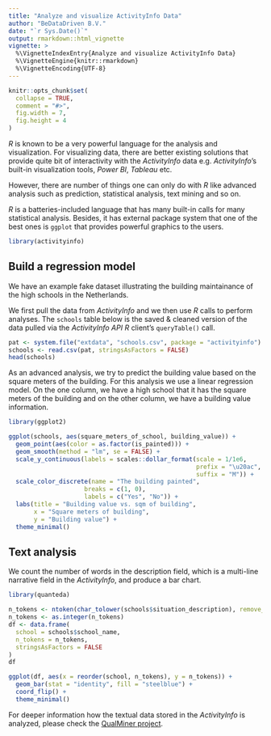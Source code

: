 ```yaml
---
title: "Analyze and visualize ActivityInfo Data"
author: "BeDataDriven B.V."
date: "`r Sys.Date()`"
output: rmarkdown::html_vignette
vignette: >
  %\VignetteIndexEntry{Analyze and visualize ActivityInfo Data}
  %\VignetteEngine{knitr::rmarkdown}
  %\VignetteEncoding{UTF-8}
---
```


```r
knitr::opts_chunk$set(
  collapse = TRUE,
  comment = "#>",
  fig.width = 7,
  fig.height = 4
)
```

*R* is known to be a very powerful language for the analysis and visualization.
For visualizing data, there are better existing solutions that provide quite bit
of interactivity with the *ActivityInfo* data e.g. *ActivityInfo*'s built-in
visualization tools, *Power BI*, *Tableau* etc.

However, there are number of things one can only do with *R* like advanced
analysis such as prediction, statistical analysis, text mining and so on.

*R* is a batteries-included language that has many built-in calls for many
statistical analysis. Besides, it has external package system that one of the
best ones is `ggplot` that provides powerful graphics to the users.

```r
library(activityinfo)
```

## Build a regression model

We have an example fake dataset illustrating the building
maintainance of the high schools in the Netherlands.

We first pull the data from *ActivityInfo* and we then use *R* calls to perform
analyses. The `schools` table below is the saved & cleaned version of the data
pulled via the *ActivityInfo API R* client's `queryTable()` call.

```r
pat <- system.file("extdata", "schools.csv", package = "activityinfo")
schools <- read.csv(pat, stringsAsFactors = FALSE)
head(schools)
```

As an advanced analysis, we try to predict the building value based on the
square meters of the building. For this analysis we use a linear regression
model. On the one column, we have a high school that it has the square meters of
the building and on the other column, we have a building value information.

```r
library(ggplot2)

ggplot(schools, aes(square_meters_of_school, building_value)) +
  geom_point(aes(color = as.factor(is_painted))) +
  geom_smooth(method = "lm", se = FALSE) +
  scale_y_continuous(labels = scales::dollar_format(scale = 1/1e6,
                                                    prefix = "\u20ac",
                                                    suffix = "M")) +
  scale_color_discrete(name = "The building painted",
                     breaks = c(1, 0),
                     labels = c("Yes", "No")) +
  labs(title = "Building value vs. sqm of building",
       x = "Square meters of building",
       y = "Building value") +
  theme_minimal()
```

## Text analysis

We count the number of words in the description field, which is a multi-line
narrative field in the *ActivityInfo*, and produce a bar chart.

```r
library(quanteda)

n_tokens <- ntoken(char_tolower(schools$situation_description), remove_punct = TRUE)
n_tokens <- as.integer(n_tokens)
df <- data.frame(
  school = schools$school_name, 
  n_tokens = n_tokens,
  stringsAsFactors = FALSE
)
df
```


```r
ggplot(df, aes(x = reorder(school, n_tokens), y = n_tokens)) +
  geom_bar(stat = "identity", fill = "steelblue") +
  coord_flip() +
  theme_minimal()
```

For deeper information how the textual data stored 
in the *ActivityInfo* is analyzed, 
please check the [QualMiner project](https://github.com/bedatadriven/QualMiner).

